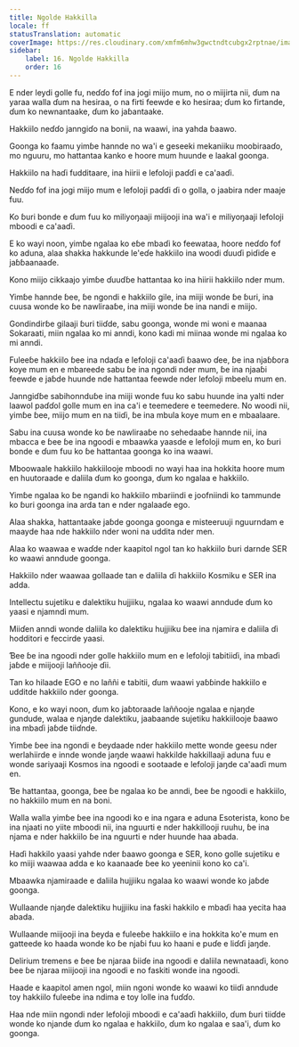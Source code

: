 ```yaml
---
title: Ngolde Hakkilla
locale: ff
statusTranslation: automatic
coverImage: https://res.cloudinary.com/xmfm6mhw3gwctndtcubgx2rptnae/image/upload/v1741354419/small_cover_la_gran_rebelion_28716e29d2.webp
sidebar:
    label: 16. Ngolde Hakkilla
    order: 16
---
```

E nder leydi golle fu, neɗɗo fof ina jogi miijo mum, no o miijirta nii, ɗum na yaraa walla ɗum na hesiraa, o na firti feewde e ko hesiraa; ɗum ko firtande, ɗum ko newnantaake, ɗum ko jaɓantaake.

Hakkiilo neɗɗo janngiɗo na bonii, na waawi, ina yahda ɓaawo.

Goonga ko faamu yimɓe hannde no wa'i e geseeki mekaniiku moobiraaɗo, mo nguuru, mo hattantaa kanko e hoore mum huunde e laakal goonga.

Hakkiilo na haɗi fudditaare, ina hiirii e lefoloji paɗɗi e ca'aaɗi.

Neɗɗo fof ina jogi miijo mum e lefoloji paɗɗi ɗi o golla, o jaabira nder maaje fuu.

Ko ɓuri bonde e ɗum fuu ko miliyoŋaaji miijooji ina wa'i e miliyoŋaaji lefoloji mboodi e ca'aaɗi.

E ko wayi noon, yimɓe ngalaa ko eɓe mbaɗi ko feewataa, hoore neɗɗo fof ko aduna, alaa shakka hakkunde le'eɗe hakkiilo ina woodi ɗuuɗi piɗiɗe e jaɓɓaanaaɗe.

Kono miijo cikkaajo yimɓe ɗuuɗɓe hattantaa ko ina hiirii hakkiilo nder mum.

Yimɓe hannde ɓee, ɓe ngondi e hakkiilo gile, ina miiji wonde ɓe ɓuri, ina cuusa wonde ko ɓe nawliraaɓe, ina miiji wonde ɓe ina nandi e miijo.

Gondindirɓe gilaaji ɓuri tiiɗde, sabu goonga, wonde mi woni e maanaa Sokaraati, miin ngalaa ko mi anndi, kono kadi mi miinaa wonde mi ngalaa ko mi anndi.

Fuleeɓe hakkiilo ɓee ina ndaɗa e lefoloji ca'aaɗi ɓaawo ɗee, ɓe ina njaɓɓora koye mum en e mbareede sabu ɓe ina ngondi nder mum, ɓe ina njaaɓi feewde e jaɓde huunde nde hattantaa feewde nder lefoloji mbeelu mum en.

Janngiɗɓe sabihonnduɓe ina miiji wonde fuu ko sabu huunde ina yalti nder laawol paɗɗol golle mum en ina ca'i e teemedere e teemedere. No woodi nii, yimɓe ɓee, miijo mum en na tiiɗi, ɓe ina mbula koye mum en e mbaalaare.

Sabu ina cuusa wonde ko ɓe nawliraaɓe no sehedaaɓe hannde nii, ina mbacca e ɓee ɓe ina ngoodi e mbaawka yaasde e lefoloji mum en, ko ɓuri bonde e ɗum fuu ko ɓe hattantaa goonga ko ina waawi.

Mboowaale hakkiilo hakkiilooje mboodi no wayi haa ina hokkita hoore mum en huutoraade e daliila ɗum ko goonga, ɗum ko ngalaa e hakkiilo.

Yimɓe ngalaa ko ɓe ngandi ko hakkiilo mbariindi e joofniindi ko tammunde ko ɓuri goonga ina arda tan e nder ngalaaɗe ego.

Alaa shakka, hattantaake jaɓde goonga goonga e misteeruuji nguurndam e maayde haa nde hakkiilo nder woni na uddita nder men.

Alaa ko waawaa e waɗde nder kaapitol ngol tan ko hakkiilo ɓuri darnde SER ko waawi anndude goonga.

Hakkiilo nder waawaa gollaade tan e daliila ɗi hakkiilo Kosmiku e SER ina adda.

Intellectu sujetiku e dalektiku hujjiiku, ngalaa ko waawi anndude ɗum ko yaasi e njamndi mum.

Miiɗen anndi wonde daliila ko dalektiku hujjiiku ɓee ina njamira e daliila ɗi hodditori e feccirde yaasi.

Ɓee ɓe ina ngoodi nder golle hakkiilo mum en e lefoloji tabitiiɗi, ina mbaɗi jaɓde e miijooji laññooje ɗii.

Tan ko hilaade EGO e no laññi e tabitii, ɗum waawi yaɓɓinde hakkiilo e udditde hakkiilo nder goonga.

Kono, e ko wayi noon, ɗum ko jaɓtoraade laññooje ngalaa e njaŋde gundude, walaa e njaŋde dalektiku, jaabaande sujetiku hakkiilooje ɓaawo ina mbaɗi jaɓde tiiɗnde.

Yimɓe ɓee ina ngondi e ɓeydaade nder hakkiilo mette wonde geesu nder werlahiirde e innde wonde jaŋde waawi hakkilde hakkillaaji aduna fuu e wonde sariyaaji Kosmos ina ngoodi e sootaade e lefoloji jaŋde ca'aaɗi mum en.

Ɓe hattantaa, goonga, ɓee ɓe ngalaa ko ɓe anndi, ɓee ɓe ngoodi e hakkiilo, no hakkiilo mum en na boni.

Walla walla yimɓe ɓee ina ngoodi ko e ina ngara e aduna Esoterista, kono ɓe ina njaati no yiite mboodi nii, ina nguurti e nder hakkillooji ruuhu, ɓe ina njama e nder hakkiilo ɓe ina nguurti e nder huunde haa abada.

Haɗi hakkilo yaasi yahde nder ɓaawo goonga e SER, kono golle sujetiku e ko miiji waawaa adda e ko kaanaaɗe ɓee ko yeeninii kono ko ca'i.

Mbaawka njamiraade e daliila hujjiiku ngalaa ko waawi wonde ko jaɓde goonga.

Wullaande njaŋde dalektiku hujjiiku ina faski hakkilo e mbaɗi haa yecita haa abada.

Wullaande miijooji ina ɓeyda e fuleeɓe hakkiilo e ina hokkita ko'e mum en gatteede ko haada wonde ko ɓe njaɓi fuu ko haani e puɗe e liɗɗi jaŋde.

Delirium tremens e ɓee ɓe njaraa ɓiiɗe ina ngoodi e daliila newnataaɗi, kono ɓee ɓe njaraa miijooji ina ngoodi e no faskiti wonde ina ngoodi.

Haade e kaapitol amen ngol, miin ngoni wonde ko waawi ko tiiɗi anndude toy hakkiilo fuleeɓe ina ndima e toy lolle ina fuɗɗo.

Haa nde miin ngondi nder lefoloji mboodi e ca'aaɗi hakkiilo, ɗum ɓuri tiiɗde wonde ko njande ɗum ko ngalaa e hakkiilo, ɗum ko ngalaa e saa'i, ɗum ko goonga.

